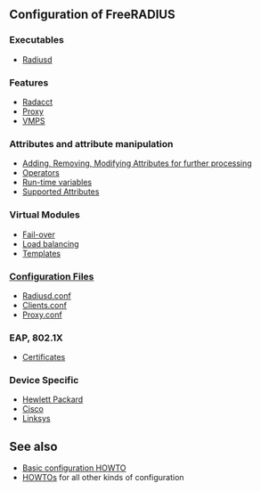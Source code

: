 ==Configuration of FreeRADIUS==
=== Executables ===
* [[Radiusd#Configuration|Radiusd]]

=== Features ===
* [[Radacct]]
* [[Proxy]]
* [[VMPS]]

=== Attributes and attribute manipulation ===
* [[Adding, Removing, Modifying Attributes for further processing]]
* [[Operators]]
* [[Run-time variables]]
* [[Supported Attributes]]

=== Virtual Modules ===
* [[Fail-over]]
* [[Load balancing]]
* [[Templates]]

=== [[Configuration Files]] ===
* [[Radiusd.conf]]
* [[Clients.conf]]
* [[Proxy.conf]]

=== EAP, 802.1X ===

* [[Certificates]]

=== Device Specific ===
* [[HP|Hewlett Packard]]
* [[Cisco]]
* [[Linksys]]

==See also==
* [[Basic configuration HOWTO]]
* [[HOWTO]]s for all other kinds of configuration